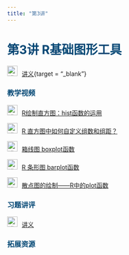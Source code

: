 ```yaml
---
title: "第3讲"
---
```


<h1 style="color: #044875;"> 第3讲 R基础图形工具 </h1>

<img src="img/teacher.png" alt="讲义" style="width: 24px; height: 24px;margin-right: 10px">[讲义](https://lizongzhang.github.io/stat/base_graph_tool.html){target = "_blank"}

<h3 style="color: #044875;"> 教学视频 </h3>


<img src="img/video.png" alt="讲义" style="width: 24px; height: 24px;margin-right: 10px">[R绘制直方图：hist函数的运用](https://www.bilibili.com/video/BV1iB4y1k7Ac/){target="_blank"} 

<img src="img/video.png" alt="讲义" style="width: 24px; height: 24px;margin-right: 10px">[R 直方图中如何自定义组数和组距？](https://www.bilibili.com/video/BV19X4y1D7Mm/){target="_blank"} 

<img src="img/video.png" alt="讲义" style="width: 24px; height: 24px;margin-right: 10px">[箱线图 boxplot函数](https://www.bilibili.com/video/BV1MG4y1i7Yd/){target="_blank"} 

<img src="img/video.png" alt="讲义" style="width: 24px; height: 24px;margin-right: 10px">[R 条形图 barplot函数](https://www.bilibili.com/video/BV1mV4y177EK/){target="_blank"}  

<img src="img/video.png" alt="讲义" style="width: 24px; height: 24px;margin-right: 10px">[散点图的绘制——R中的plot函数](https://www.bilibili.com/video/){target="_blank"} 

<h3 style="color: #044875;"> 习题讲评 </h3>

<img src="img/teacher.png" alt="讲义" style="width: 24px; height: 24px;margin-right: 10px">[讲义](https://lizongzhang.github.io/stat/base_graph_tool.html){target="_blank"}

<h3 style="color: #044875;"> 拓展资源 </h3>

